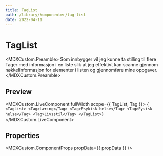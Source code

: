 ```yaml
---
title: TagList
path: /library/komponenter/tag-list
date: 2022-04-11
---
```



# TagList

<MDXCustom.Preamble>
  Som innbygger vil jeg kunne ta stilling til flere Tager med informasjon i en liste slik at jeg effektivt kan scanne gjennom
  nøkkelinformasjon for elementer i listen og gjennomføre mine oppgaver.
</MDXCustom.Preamble>

## Preview

<MDXCustom.LiveComponent fullWidth scope={{ TagList, Tag }}>
  {`
    <TagList>
        <Tag>Læring</Tag>
        <Tag>Psykisk helse</Tag>
        <Tag>Fysisk helse</Tag>
        <Tag>Livsstil</Tag>
    </TagList>`}
</MDXCustom.LiveComponent>

## Properties

<MDXCustom.ComponentProps propData={{ propData }} />
